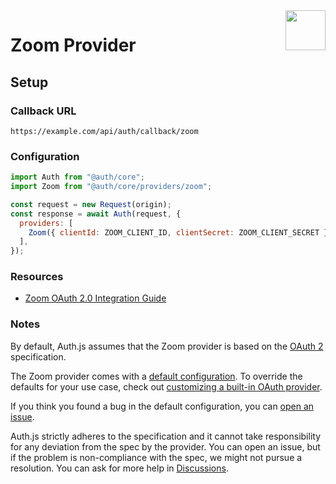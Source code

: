 
<img align="right" src="/img/providers/zoom.svg" height="64" width="64" />

# Zoom Provider

## Setup

### Callback URL

```
https://example.com/api/auth/callback/zoom
```

### Configuration

```js
import Auth from "@auth/core";
import Zoom from "@auth/core/providers/zoom";

const request = new Request(origin);
const response = await Auth(request, {
  providers: [
    Zoom({ clientId: ZOOM_CLIENT_ID, clientSecret: ZOOM_CLIENT_SECRET }),
  ],
});
```

### Resources

- [Zoom OAuth 2.0 Integration Guide](https://developers.zoom.us/docs/integrations/oauth/)

### Notes

By default, Auth.js assumes that the Zoom provider is
based on the [OAuth 2](https://www.rfc-editor.org/rfc/rfc6749.html) specification.

<Callout>

The Zoom provider comes with a [default configuration](https://github.com/nextauthjs/next-auth/blob/main/packages/core/src/providers/zoom.ts).
To override the defaults for your use case, check out [customizing a built-in OAuth provider](https://authjs.dev/guides/providers/custom-provider#override-default-options).

</Callout>

If you think you found a bug in the default configuration, you can [open an issue](https://authjs.dev/new/provider-issue).

Auth.js strictly adheres to the specification and it cannot take responsibility for any deviation from
the spec by the provider. You can open an issue, but if the problem is non-compliance with the spec,
we might not pursue a resolution. You can ask for more help in [Discussions](https://authjs.dev/new/github-discussions).

